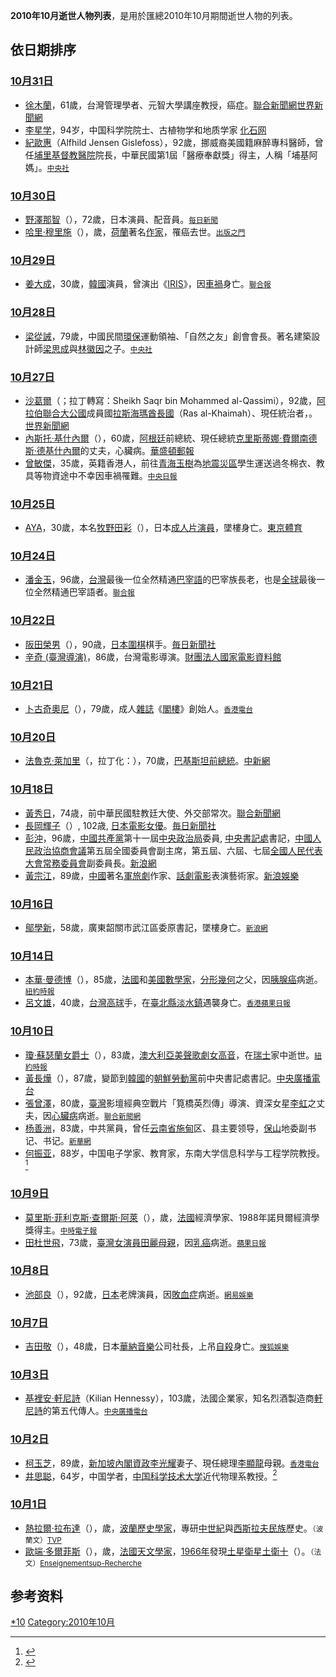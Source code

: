 <center>{{Quotation|{{MonthTOC|2010年|逝世人物列表}}}}</center>

{{TOCright}}

'''2010年10月逝世人物列表'''，是用於匯總2010年10月期間逝世人物的列表。

== 依日期排序 ==
=== [[10月31日|10月31日]] ===
*[[徐木蘭|徐木蘭]]，61歲，台灣管理學者、元智大學講座教授，癌症。[https://web.archive.org/web/20111204130853/http://mag.udn.com/mag/campus/storypage.jsp?f_MAIN_ID=13&f_SUB_ID=104&f_ART_ID=280952 聯合新聞網][https://archive.is/20130428151753/http://www.worldjournal.com/view/full_news/10144218/article-%E5%BE%90%E6%9C%A8%E8%98%AD%E7%97%85%E9%80%9D-%E5%BE%97%E5%B9%B461%E6%AD%B2?instance=hota 世界新聞網]
*[[李星学|李星学]]，94岁，中国科学院院士、古植物学和地质学家 [https://archive.is/20130424194031/http://www.uua.cn/news/show-10778-1.html 化石网]
*[[紀歐惠|紀歐惠]]（Alfhild Jensen Gislefoss），92歲，挪威裔美國籍麻醉專科醫師，曾任[[埔里基督教醫院|埔里基督教醫院]]院長，中華民國第1屆「醫療奉獻獎」得主，人稱「埔基阿媽」。<span style="font-size:smaller;">[https://web.archive.org/web/20101108085029/http://tw.news.yahoo.com/article/url/d/a/101103/5/2g7o6.html 中央社]</span>

=== [[10月30日|10月30日]] ===
*[[野澤那智|野澤那智]]（{{lang|ja|野沢 那智}}），72歲，日本演員、配音員。<span style="font-size:smaller;">[https://archive.is/20130501124334/mainichi.jp/enta/art/news/20101031k0000m040030000c.html 每日新聞]</span>
*[[哈里·穆里施|哈里·穆里施]]（{{lang|nl|Harry Kurt Victor Mulisch}}），{{age|1927|7|29|2010|10|30}}歲，[[荷蘭|荷蘭]]著名[[作家|作家]]，罹癌去世。<small>[https://web.archive.org/web/20101128170223/http://publishing.com.hk/pubnews/NewsDetail.asp?NewsID=20101105001 出版之門]</small>

=== [[10月29日|10月29日]] ===
*[[姜大成|姜大成]]，30歲，[[韓國|韓國]]演員，曾演出《[[IRIS_(電視劇)|IRIS]]》，因[[車禍|車禍]]身亡。<span style="font-size:smaller;">[https://web.archive.org/web/20101104015259/http://udn.com/NEWS/ENTERTAINMENT/ENT1/5947542.shtml 聯合報]</span>

=== [[10月28日|10月28日]] ===
*[[梁從誡|梁從誡]]，79歲，中國民間[[環保|環保]]運動領袖、「自然之友」創會會長。著名建築設計師[[梁思成|梁思成]]與[[林徽因|林徽因]]之子。<span style="font-size:smaller;">[http://udn.com/NEWS/MAINLAND/BREAKINGNEWS4/5941062.shtml 中央社]{{dead link|date=十一月 2017 |bot=InternetArchiveBot }}</span>

=== [[10月27日|10月27日]] ===
*[[沙葛爾|沙葛爾]]（{{lang-ar|صقر بن محمد القاسمي}}；拉丁轉寫：Sheikh Saqr bin Mohammed al-Qassimi），92歲，[[阿拉伯聯合大公國|阿拉伯聯合大公國]]成員國[[拉斯海瑪酋長國|拉斯海瑪酋長國]]（Ras al-Khaimah）、現任統治者，。[https://archive.is/20130428160135/http://www.worldjournal.com/view/full_news/10072604/article-%E5%9C%A8%E4%BD%8D62%E5%B9%B4-%E9%98%BF%E8%81%AF%E9%82%A6%E9%95%B7%E7%97%85%E9%80%9D-%E5%85%A9%E5%AD%90%E7%88%AD%E4%BD%8D?instance=in 世界新聞網]
*[[內斯托·基什內爾|內斯托·基什內爾]]（{{lang|es|Néstor Carlos Kirchner}}），60歲，[[阿根廷|阿根廷]]前總統、現任總統[[克里斯蒂娜·費爾南德斯·德基什內爾|克里斯蒂娜·費爾南德斯·德基什內爾]]的丈夫，心臟病。[http://www.washingtonpost.com/wp-dyn/content/article/2010/10/27/AR2010102707463.html 華盛頓郵報]{{Wayback|url=http://www.washingtonpost.com/wp-dyn/content/article/2010/10/27/AR2010102707463.html |date=20201109013320 }}
*[[曾敏傑|曾敏傑]]，35歲，英籍香港人，前往[[青海|青海]][[王樹縣|玉樹]]為[[玉樹地震|地震災區]]學生運送過冬棉衣、教具等物資途中不幸因車禍罹難。<span style="font-size:smaller;">[https://web.archive.org/web/20160304093009/http://www.cdnews.com.tw/cdnews_site/docDetail.jsp?coluid=109&docid=101341656 中央日報]</span>

=== [[10月25日|10月25日]] ===
*[[AYA|AYA]]，30歲，本名[[牧野田彩|牧野田彩]]（{{lang|ja|牧野田 彩}}），日本[[AV女優|成人片演員]]，墜樓身亡。[https://web.archive.org/web/20120118022059/http://www.tokyo-sports.co.jp/touspo.php?tid=290 東京體育]

=== [[10月24日|10月24日]] ===
*[[潘金玉|潘金玉]]，96歲，[[台灣|台灣]]最後一位全然精通[[巴宰語|巴宰語]]的巴宰族長老，也是[[世界|全球]]最後一位全然精通巴宰語者。<small>[https://web.archive.org/web/20101029190959/http://udn.com/NEWS/OPINION/X1/5940758.shtml 聯合報]</small>

=== [[10月22日|10月22日]] ===
*[[阪田榮男|阪田榮男]]（{{lang|ja|阪田 栄男}}），90歳，[[日本|日本]][[圍棋|圍棋]]棋手。[https://archive.is/20130501152516/mainichi.jp/enta/igo/news/20101022k0000e040079000c.html 毎日新聞社]
*[[辛奇_(臺灣導演)|辛奇 (臺灣導演)]]，86歲，台灣電影導演。[https://web.archive.org/web/20150226190537/http://www.ctfa.org.tw/event/classroom/content.php?cid=0&id=1444 財團法人國家電影資料館]

=== [[10月21日|10月21日]] ===
*[[卜古奇奧尼|卜古奇奧尼]]（{{lang|en|Bob Guccione}}），79歲，成人[[雜誌|雜誌]]《[[閣樓|閣樓]]》創始人。<small>[http://www.rthk.hk/rthk/news/expressnews/news.htm?expressnews&20101021&55&706859 香港電台]{{dead link|date=2018年5月 |bot=InternetArchiveBot |fix-attempted=yes }}</small>

=== [[10月20日|10月20日]] ===
*[[法魯克·萊加里|法魯克·萊加里]]（{{lang-ur|سردار فاروق احمد خان لغاری}}，拉丁化：{{lang|la|Farooq Leghari}}），70歲，[[巴基斯坦總統|巴基斯坦前總統]]。[http://www.chinanews.com.cn/gj/2010/10-20/2600129.shtml 中新網]{{Wayback|url=http://www.chinanews.com.cn/gj/2010/10-20/2600129.shtml |date=20190822034504 }}

=== [[10月18日|10月18日]] ===
*[[黃秀日|黃秀日]]，74歳，前中華民國駐教廷大使、外交部常次。[http://udn.com/NEWS/OPINION/X1/5986790.shtml 聯合新聞網]{{dead link|date=十一月 2017 |bot=InternetArchiveBot }}
*[[長岡輝子|長岡輝子]]（{{lang|ja|長岡 輝子}}）, 102歳, [[日本|日本]][[電影|電影]][[女優|女優]]。[https://web.archive.org/web/20101020232215/http://mainichi.jp/select/today/news/20101020k0000e040050000c.html 毎日新聞社]
*[[彭沖_(政治人物)|彭沖]]，96歲，[[中國共產黨|中國共產黨]]第十一屆[[中國共產黨中央政治局|中央政治局]]委員, [[中共中央書記處|中央書記處]]書記，[[中國人民政治協商會議|中國人民政治協商會議]]第五屆全國委員會副主席，第五屆、六屆、七屆[[全國人民代表大會常務委員會|全國人民代表大會常務委員會]]副委員長。[https://web.archive.org/web/20101023013350/http://news.sina.com.hk/news/149/1/1/1891423/1.html 新浪網]
*[[黃宗江|黃宗江]]，89歲，[[中國|中國]]著名[[軍旅劇|軍旅劇]]作家、[[話劇|話劇]][[電影|電影]]表演藝術家。[http://ent.sina.com.cn/m/c/2010-10-18/22063117272.shtml 新浪娛樂]{{Wayback|url=http://ent.sina.com.cn/m/c/2010-10-18/22063117272.shtml |date=20180928014850 }}

=== [[10月16日|10月16日]] ===
*[[鄔學新|鄔學新]]，58歲，廣東韶關市武江區委原書記，墜樓身亡。<small>[https://web.archive.org/web/20101018051838/http://news.sina.com.hk/news/107/1/1/1888286/1.html 新浪網]</small>

=== [[10月14日|10月14日]] ===
*[[本華·曼德博|本華·曼德博]]（{{lang|en|Benoît B. Mandelbrot}}），85歲，[[法國|法國]]和[[美國|美國]][[數學家|數學家]]，[[分形幾何|分形幾何]]之父，因[[胰腺癌|胰腺癌]]病逝。<small>[http://www.nytimes.com/2010/10/17/us/17mandelbrot.html 紐約時報]{{WebCite|url=https://www.webcitation.org/6Hd63DdIJ?url=http://www.nytimes.com/2010/10/17/us/17mandelbrot.html?_r=0 |date=20130625025355 |dateformat=iso }}</small>
*[[呂文雄|呂文雄]]，40歲，[[台灣|台灣]][[高球|高球]]手，在[[新北市|臺北縣]][[淡水區|淡水鎮]]遇襲身亡。<small>[http://hk.apple.nextmedia.com/template/apple/art_main.php?iss_id=20101015&sec_id=15335&subsec_id=15336&art_id=14556122 香港蘋果日報]{{Wayback|url=http://hk.apple.nextmedia.com/template/apple/art_main.php?iss_id=20101015&sec_id=15335&subsec_id=15336&art_id=14556122 |date=20101218071543 }}</small>

=== [[10月10日|10月10日]] ===
*[[瓊·蘇瑟蘭|瓊·蘇瑟蘭女爵士]]（{{lang|en|Dame Joan Sutherland}}），83歲，[[澳大利亞|澳大利亞]][[美聲|美聲歌劇]][[女高音|女高音]]，在[[瑞士|瑞士]]家中逝世。<small>[http://www.nytimes.com/2010/10/12/arts/music/12sutherland.html?_r=1 紐約時報]{{Wayback|url=http://www.nytimes.com/2010/10/12/arts/music/12sutherland.html?_r=1 |date=20130405025752 }}</small>
*[[黃長燁|黃長燁]]（{{lang|ko|황장엽}}），87歲，變節到[[韓國|韓國]]的[[朝鮮勞動黨|朝鮮勞動黨]]前中央書記處書記。[https://archive.is/20120717042611/http://news.rti.org.tw/index_newsContent.aspx?nid=262531&id=1&id2=2 中央廣播電台]
*[[張曾澤|張曾澤]]，80歲，[[臺灣|臺灣]]影壇經典空戰片「筧橋英烈傳」導演、資深女星[[李虹|李虹]]之丈夫，因[[心臟病|心臟病]]病逝。<small>[http://udn.com/NEWS/ENTERTAINMENT/ENT3/5901966.shtml 聯合新聞網]{{Wayback|url=http://udn.com/NEWS/ENTERTAINMENT/ENT3/5901966.shtml |date=20101012093159 }}</small>
*[[杨善洲|杨善洲]]，83歲，中共黨員，曾任[[云南省|云南省]][[施甸|施甸]]区、县主要领导，[[保山|保山]]地委副书记、书记。<small>[http://news.xinhuanet.com/politics/2011-03/20/c_121209600.htm 新華網]{{Wayback|url=http://news.xinhuanet.com/politics/2011-03/20/c_121209600.htm |date=20110519231652 }}</small>
*[[何振亚_(电子学家)|何振亚]]，88岁，中国电子学家、教育家，东南大学信息科学与工程学院教授。<ref>{{Cite web|url=http://radio.seu.edu.cn/2010/1012/c1589a220365/page.htm|title=何振亚教授讣告|accessdate=2018-11-28|work=radio.seu.edu.cn|archive-date=2018-11-28|archive-url=https://web.archive.org/web/20181128164733/http://radio.seu.edu.cn/2010/1012/c1589a220365/page.htm|dead-url=no}}</ref>

=== [[10月9日|10月9日]] ===
*[[莫里斯·菲利克斯·查爾斯·阿萊|莫里斯·菲利克斯·查爾斯·阿萊]]（{{lang|fr|Maurice Félix Charles Allais}}），{{age|1911|5|31|2010|10|9}}歲，[[法國|法國]]經濟學家、1988年諾貝爾經濟學獎得主。<small>[http://news.chinatimes.com/world/0,5246,110504x112010101200198,00.html 中時電子報]{{dead link|date=2018年5月 |bot=InternetArchiveBot |fix-attempted=yes }}</small>
*[[田杜世飛|田杜世飛]]，73歲，[[臺灣|臺灣]][[女演員|女演員]][[田麗|田麗]][[母親|母親]]，因[[乳癌|乳癌]]病逝。<small>[https://web.archive.org/web/20111204141435/http://tw.nextmedia.com/applenews/article/art_id/32872720/IssueID/20101009 蘋果日報]</small>

=== [[10月8日|10月8日]] ===
*[[池部良|池部良]]（{{lang|ja|池部 良}}），92歲，[[日本|日本]]老牌演員，因[[敗血症|敗血症]]病逝。<small>[https://web.archive.org/web/20101018113529/http://ent.163.com/10/1014/04/6IU901EA00032DGD.html 網易娛樂]</small>

=== [[10月7日|10月7日]] ===
*[[吉田敬_(実業家)|吉田敬]]（{{lang|ja|吉田 敬}}），48歲，日本[[華納音樂|華納音樂]]公司社長，上吊[[自殺|自殺]]身亡。<small>[http://yule.sohu.com/20101009/n275488826.shtml 搜狐娛樂]{{Wayback|url=http://yule.sohu.com/20101009/n275488826.shtml |date=20181006110242 }}</small>

=== [[10月3日|10月3日]] ===
*[[基裡安·軒尼詩|基裡安·軒尼詩]]（Kilian Hennessy），103歲，法國企業家，知名烈酒製造商[[軒尼詩|軒尼詩]]的第五代傳人。<small>[http://news.rti.org.tw/index_newsContent.aspx?nid=261542&id=3&id2=2 中央廣播電台]{{dead link|date=十一月 2017 |bot=InternetArchiveBot }}</small>

=== [[10月2日|10月2日]] ===
*[[柯玉芝|柯玉芝]]，89歲，[[新加坡|新加坡]][[內閣資政|內閣資政]][[李光耀|李光耀]]妻子、現任總理[[李顯龍|李顯龍]]母親。<small>[http://www.rthk.org.hk/rthk/news/expressnews/20101002/news_20101002_55_702297.htm 香港電台]</small>
*[[井思聪|井思聪]]，64岁，中国学者，[[中国科学技术大学|中国科学技术大学]]近代物理系教授。<ref>{{Cite web|url=https://www.ustcif.org/default.php/content/250/|title=井思聪教授逝世 - 中国科学技术大学新创校友基金会|accessdate=2018-11-12|work=www.ustcif.org|language=zh-Hans|archive-url=https://web.archive.org/web/20181112181549/https://www.ustcif.org/default.php/content/250/|archive-date=2018-11-12|dead-url=yes}}</ref>

=== [[10月1日|10月1日]] ===
*[[熱拉爾·拉布達|熱拉爾·拉布達]]（{{lang-pl|Gerard Labuda}}），{{age|1916|12|28|2010|10|1}}歲，[[波蘭|波蘭]][[歷史學家|歷史學家]]，專研[[中世紀|中世紀]]與[[西斯拉夫民族|西斯拉夫民族]]歷史。<small>（波蘭文）[http://www.tvp.pl/poznan/aktualnosci/zmarl-wybitny-historyk/2860846 TVP]{{Wayback|url=http://www.tvp.pl/poznan/aktualnosci/zmarl-wybitny-historyk/2860846 |date=20190822034503 }}</small>
*[[歐端·多爾菲斯|歐端·多爾菲斯]]（{{lang-fr|Audouin Charles Dollfus}}），{{age|1924|11|12|2010|10|1}}歲，[[法國|法國]][[天文學家|天文學家]]，[[1966年|1966年]]發現[[土星|土星]][[衛星|衛星]][[土衛十|土衛十]]（{{lang|la|Janus}}）。<small>（法文）[http://www.enseignementsup-recherche.gouv.fr/cid53433/deces-de-audouin-dollfus-astronome-et-aeronaute-francais.html Enseignementsup-Recherche]{{Wayback|url=http://www.enseignementsup-recherche.gouv.fr/cid53433/deces-de-audouin-dollfus-astronome-et-aeronaute-francais.html |date=20200226121021 }}</small>

== 参考资料 ==
{{reflist}}

{{各年各月份逝世人物}}

[[Category:2010年逝世|*10]]
[[Category:2010年10月|Category:2010年10月]]